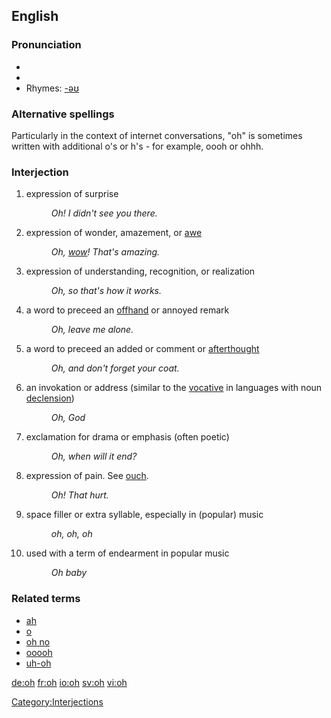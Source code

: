==English==

===Pronunciation===
*{{audio|en-us-oh-surprise.ogg|Audio (US) (surprise)}}
*{{audio|en-us-oh-realization.ogg|Audio (US) (realization)}}
*Rhymes: [[Rhymes:English:-əʊ|-əʊ]]

===Alternative spellings===
Particularly in the context of internet conversations, "oh" is sometimes written with additional o's or h's - for example, oooh or ohhh.
===Interjection===
# expression of surprise
#: ''Oh!  I didn't see you there.''
# expression of wonder, amazement, or [[awe]]
#: ''Oh, [[wow]]! That's amazing.''
# expression of understanding, recognition, or realization
#: ''Oh, so that's how it works.''
# a word to preceed an [[offhand]] or annoyed remark
#: ''Oh, leave me alone.''
# a word to preceed an added or comment or [[afterthought]]
#: ''Oh, and don't forget your coat.''
# an invokation or address (similar to the [[vocative]] in languages with noun [[declension]])
#: ''Oh, God''
# exclamation for drama or emphasis (often poetic)
#: ''Oh, when will it end?''
# expression of pain.  See [[ouch]].
#: ''Oh! That hurt.''
# space filler or extra syllable, especially in (popular) music
#: ''oh, oh, oh''
# used with a term of endearment in popular music
#: ''Oh baby''

===Related terms===
*[[ah]]
*[[o]]
*[[oh no]]
*[[ooooh]]
*[[uh-oh]]

[[Category:Interjections]]

[[de:oh]]
[[fr:oh]]
[[io:oh]]
[[sv:oh]]
[[vi:oh]]